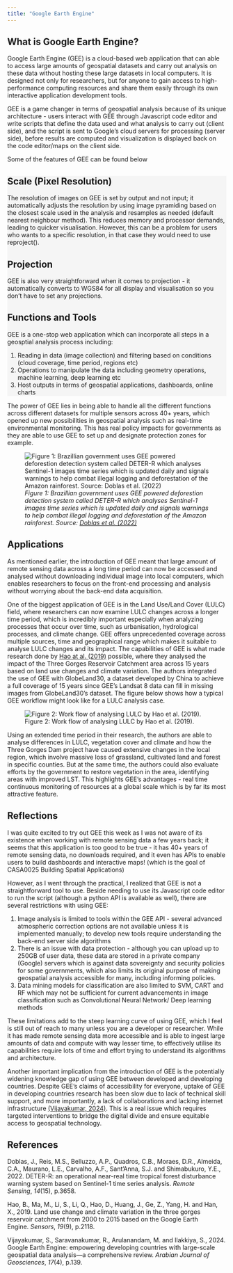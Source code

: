 ```yaml
---
title: "Google Earth Engine"
---
```


## What is Google Earth Engine?

Google Earth Engine (GEE) is a cloud-based web application that can able to access large amounts of geospatial datasets and carry out analysis on these data without hosting these large datasets in local computers. It is designed not only for researchers, but for anyone to gain access to high-performance computing resources and share them easily through its own interactive application development tools.

GEE is a game changer in terms of geospatial analysis because of its unique architecture - users interact with GEE through Javascript code editor and write scripts that define the data used and what analysis to carry out (client side), and the script is sent to Google's cloud servers for processing (server side), before results are computed and visualization is displayed back on the code editor/maps on the client side.

Some of the features of GEE can be found below

::: {.panel-tabset style="background-color: whitesmoke"}
## Scale (Pixel Resolution)

The resolution of images on GEE is set by output and not input; it automatically adjusts the resolution by using image pyramiding based on the closest scale used in the analysis and resamples as needed (default nearest neighbour method). This reduces memory and processor demands, leading to quicker visualisation. However, this can be a problem for users who wants to a specific resolution, in that case they would need to use reproject().

## Projection

GEE is also very straightforward when it comes to projection - it automatically converts to WGS84 for all display and visualisation so you don't have to set any projections.

## Functions and Tools

GEE is a one-stop web application which can incorporate all steps in a geosptial analysis process including:

1.  Reading in data (image collection) and filtering based on conditions (cloud coverage, time period, regions etc)
2.  Operations to manipulate the data including geometry operations, machine learning, deep learning etc
3.  Host outputs in terms of geospatial applications, dashboards, online charts
:::

The power of GEE lies in being able to handle all the different functions across different datasets for multiple sensors across 40+ years, which opened up new possibilities in geospatial analysis such as real-time environmental monitoring. This has real policy impacts for governments as they are able to use GEE to set up and designate protection zones for example.

![*Figure 1: Brazillian government uses GEE powered deforestion detection system called DETER-R which analyses Sentinel-1 images time series which is updated daily and signals warnings to help combat illegal logging and deforestation of the Amazon rainforest. Source: [Doblas et al. (2022)](https://www.mdpi.com/2072-4292/14/15/3658)*](images/deforest.png){fig-align="center"}

## Applications

As mentioned earlier, the introduction of GEE meant that large amount of remote sensing data across a long time period can now be accessed and analysed without downloading individual image into local computers, which enables researchers to focus on the front-end processing and analysis without worrying about the back-end data acquisition.

One of the biggest application of GEE is in the Land Use/Land Cover (LULC) field, where researchers can now examine LULC changes across a longer time period, which is incredibly important especially when analyzing processes that occur over time, such as urbanisation, hydrological processes, and climate change. GEE offers unprecedented coverage across multiple sources, time and geographical range which makes it suitable to analyse LULC changes and its impact. The capabilities of GEE is what made research done by [Hao at al. (2019)](https://www.mdpi.com/1424-8220/19/9/2118) possible, where they analysed the impact of the Three Gorges Reservoir Catchment area across 15 years based on land use changes and climate variation. The authors integrated the use of GEE with GlobeLand30, a dataset developed by China to achieve a full coverage of 15 years since GEE's Landsat 8 data can fill in missing images from GlobeLand30's dataset. The figure below shows how a typical GEE workflow might look like for a LULC analysis case.

![Figure 2: Work flow of analysing LULC by Hao et al. (2019).](images/three.png){fig-align="center"}

Using an extended time period in their research, the authors are able to analyse differences in LULC, vegetation cover and climate and how the Three Gorges Dam project have caused extensive changes in the local region, which involve massive loss of grassland, cultivated land and forest in specific counties. But at the same time, the authors could also evaluate efforts by the government to restore vegetation in the area, identifying areas with improved LST. This highlights GEE's advantages - real time continuous monitoring of resources at a global scale which is by far its most attractive feature.

## Reflections

I was quite excited to try out GEE this week as I was not aware of its existence when working with remote sensing data a few years back; it seems that this application is too good to be true - it has 40+ years of remote sensing data, no downloads required, and it even has APIs to enable users to build dashboards and interactive maps! (which is the goal of CASA0025 Building Spatial Applications)

However, as I went through the practical, I realized that GEE is not a straightforward tool to use. Beside needing to use its Javascript code editor to run the script (although a python API is available as well), there are several restrictions with using GEE:

1.  Image analysis is limited to tools within the GEE API - several advanced atmospheric correction options are not available unless it is implemented manually; to develop new tools require understanding the back-end server side algorithms
2.  There is an issue with data protection - although you can upload up to 250GB of user data, these data are stored in a private company (Google) servers which is against data sovereignty and security policies for some governments, which also limits its original purpose of making geospatial analysis accessible for many, including informing policies.
3.  Data mining models for classification are also limited to SVM, CART and RF which may not be sufficient for current advancements in image classification such as Convolutional Neural Network/ Deep learning methods

These limitations add to the steep learning curve of using GEE, which I feel is still out of reach to many unless you are a developer or researcher. While it has made remote sensing data more accessible and is able to ingest large amounts of data and compute with way lesser time, to effectively utilise its capabilities require lots of time and effort trying to understand its algorithms and architecture.

Another important implication from the introduction of GEE is the potentially widening knowledge gap of using GEE between developed and developing countries. Despite GEE's claims of accessibility for everyone, uptake of GEE in developing countries research has been slow due to lack of technical skill support, and more importantly, a lack of collaborations and lacking internet infrastructure [(Vijayakumar, 2024)](https://link.springer.com/article/10.1007/s12517-024-11948-x). This is a real issue which requires targeted interventions to bridge the digital divide and ensure equitable access to geospatial technology.

## References

Doblas, J., Reis, M.S., Belluzzo, A.P., Quadros, C.B., Moraes, D.R., Almeida, C.A., Maurano, L.E., Carvalho, A.F., Sant’Anna, S.J. and Shimabukuro, Y.E., 2022. DETER-R: an operational near-real time tropical forest disturbance warning system based on Sentinel-1 time series analysis. *Remote Sensing*, *14*(15), p.3658.

Hao, B., Ma, M., Li, S., Li, Q., Hao, D., Huang, J., Ge, Z., Yang, H. and Han, X., 2019. Land use change and climate variation in the three gorges reservoir catchment from 2000 to 2015 based on the Google Earth Engine. *Sensors*, *19*(9), p.2118.

Vijayakumar, S., Saravanakumar, R., Arulanandam, M. and Ilakkiya, S., 2024. Google Earth Engine: empowering developing countries with large-scale geospatial data analysis—a comprehensive review. *Arabian Journal of Geosciences*, *17*(4), p.139.
